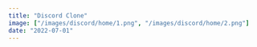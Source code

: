 ```yaml
---
title: "Discord Clone"
image: ["/images/discord/home/1.png", "/images/discord/home/2.png"]
date: "2022-07-01"
---
```


<Header
  title="Discord Clone"
  img="/images/discord/3.PNG"
  alt="Discord Picture"
/>
<List
  tec={["NextJS", "GraphQL", "Nexus", "Prisma"]}
  lib={["Framer Motion", "Formik", "Yup", "TailwindCSS", "Headless UI"]}
  year="2022"
  client="common:own-project"
  website=""
  repo="https://github.com/AguzzDev/discord-clone"
/>
<Galery
  imgs={[
    "/images/discord/4.PNG",
    "/images/discord/3.PNG",
    "/images/discord/1.PNG",
    "/images/discord/2.PNG",
    "/images/discord/5.PNG",
    "/images/discord/6.PNG",
  ]}
  alt="Discord Clone"
/>
